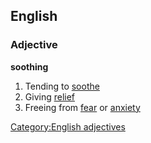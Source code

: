 ==English==
===Adjective===
'''soothing'''
#Tending to [[soothe]]
#Giving [[relief]]
#Freeing from [[fear]] or [[anxiety]]
[[Category:English adjectives]]